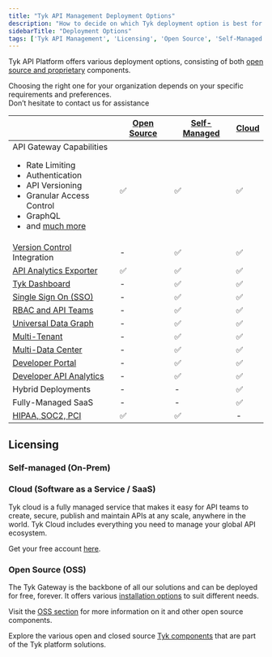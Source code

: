 ```yaml
---
title: "Tyk API Management Deployment Options"
description: "How to decide on which Tyk deployment option is best for you"
sidebarTitle: "Deployment Options"
tags: ['Tyk API Management', 'Licensing', 'Open Source', 'Self-Managed', 'Tyk Cloud', 'API Gateway']
---
```



Tyk API Platform offers various deployment options, consisting of both [open source and proprietary](/docs3/nightly/tyk-stack)
components.

Choosing the right one for your organization depends on your specific requirements and preferences.
<br />Don’t hesitate to contact us for assistance <ButtonLeft href="https://tyk.io/contact/" color="green" content="Contact us" />

|                                                                                                                                                                                                                                    | [Open Source](/docs3/nightly/tyk-open-source)  |   [Self-Managed](/docs3/nightly/tyk-self-managed#installation-options-for-tyk-self-managed)      |  [Cloud](https://account.cloud-ara.tyk.io/signup)
|------------------------------------------------------------------------------------------------------------------------------------------------------------------------------------------------------------------------------------|----------------|-------------------|---------
| API Gateway Capabilities <br /> <ul><li>Rate Limiting</li><li>Authentication</li> <li>API Versioning</li><li>Granular Access Control</li><li>GraphQL</li>  <li>and [much more](/docs3/nightly/tyk-open-source)</li></ul> | ✅             |✅	              |✅
| [Version Control](/docs3/nightly/api-management/automations/sync) Integration                                                                                                                                                      | -		      |✅	              |✅
| [API Analytics Exporter](/docs3/nightly/tyk-pump)                                                                                                                                                                                   | ✅		      |✅	              |✅	 
| [Tyk Dashboard](/docs3/nightly/tyk-dashboard)                                                                                                                                                                                       | -	          |✅	              |✅	 
| [Single Sign On (SSO)](/docs3/nightly/api-management/external-service-integration#single-sign-on-sso)                                                                                                                                                         | -	          |✅	              |✅	      
| [RBAC and API Teams](/docs3/nightly/api-management/user-management#)                                                                                                                                                                             | -	          |✅	              |✅	      
| [Universal Data Graph](/docs3/nightly/api-management/data-graph#overview)                                                                                                                                                                         | -	          |✅	              |✅	      
| [Multi-Tenant](/docs3/nightly/api-management/dashboard-configuration#organizations)                                                                                                                                           | -	          |✅	              |✅	      
| [Multi-Data Center](/docs3/nightly/api-management/mdcb#managing-geographically-distributed-gateways-to-minimize-latency-and-protect-data-sovereignty)                                                                                                                                                                           | -	          |✅	              |✅	      
| [Developer Portal](/docs3/nightly/tyk-developer-portal)                                                                                                                                                                             | -		      |✅	              |✅	 
| [Developer API Analytics](/docs3/nightly/api-management/dashboard-configuration#traffic-analytics)                                                                                                                                                                   | -		      |✅	              |✅	   
| Hybrid Deployments                                                                                                                                                                                                                 | -		      |-	              |✅
| Fully-Managed SaaS                                                                                                                                                                                                                 | -		      |-	              |✅
| [HIPAA, SOC2, PCI](https://tyk.io/governance-and-auditing/)                                                                                                                                                                        | ✅		      |✅	              | -


## Licensing

### Self-managed (On-Prem)

<SelfManagedLicensingInclude/>

### Cloud (Software as a Service / SaaS)

Tyk cloud is a fully managed service that makes it easy for API teams to create, secure, publish and maintain APIs at any scale, anywhere in the world. Tyk Cloud includes everything you need to manage your global API ecosystem.

Get your free account [here](https://tyk.io/sign-up/).

### Open Source (OSS)

The Tyk Gateway is the backbone of all our solutions and can be deployed for free, forever. It offers various [installation options](/docs3/nightly/apim/open-source/installation) to suit different needs.

Visit the [OSS section](/docs3/nightly/tyk-open-source) for more information on it and other open source components.

Explore the various open and closed source [Tyk components](/docs3/nightly/tyk-stack) that are part of the Tyk platform solutions.
